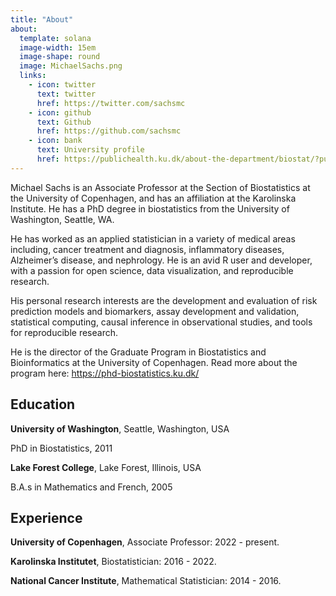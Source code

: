 ```yaml
---
title: "About"
about:
  template: solana
  image-width: 15em
  image-shape: round
  image: MichaelSachs.png
  links:
    - icon: twitter
      text: twitter
      href: https://twitter.com/sachsmc
    - icon: github
      text: Github
      href: https://github.com/sachsmc
    - icon: bank
      text: University profile
      href: https://publichealth.ku.dk/about-the-department/biostat/?pure=en/persons/745536
---
```


Michael Sachs is an Associate Professor at the Section of Biostatistics at the University of Copenhagen, and has an affiliation at the Karolinska Institute. He has a PhD degree in biostatistics from the University of Washington, Seattle, WA.

He has worked as an applied statistician in a variety of medical areas including, cancer treatment and diagnosis, inflammatory diseases, Alzheimer’s disease, and nephrology. He is an avid R user and developer, with a passion for open science, data visualization, and reproducible research.

His personal research interests are the development and evaluation of risk prediction models and biomarkers, assay development and validation, statistical computing, causal inference in observational studies, and tools for reproducible research.

He is the director of the Graduate Program in Biostatistics and Bioinformatics at the University of Copenhagen. Read more about the program here: [https://phd-biostatistics.ku.dk/](https://phd-biostatistics.ku.dk/)


## Education

__University of Washington__, Seattle, Washington, USA

PhD in Biostatistics, 2011

__Lake Forest College__, Lake Forest, Illinois, USA

B.A.s in Mathematics and French, 2005

## Experience

__University of Copenhagen__, Associate Professor: 2022 - present.

__Karolinska Institutet__, Biostatistician: 2016 - 2022.

__National Cancer Institute__, Mathematical Statistician: 2014 - 2016.
